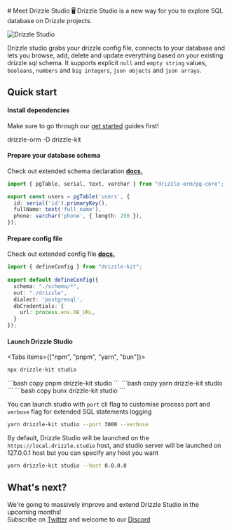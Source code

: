 
<CenteredLayout isStudio={true} customTitle="Meet Drizzle Studio">
# Meet Drizzle Studio
🖥 Drizzle Studio is a new way for you to explore SQL database on Drizzle projects.

![Drizzle Studio](@/assets/images/drizzle-studio.jpeg)

Drizzle studio grabs your drizzle config file, connects to your database and lets you browse, add, 
delete and update everything based on your existing drizzle sql schema. It supports explicit `null` and `empty string` values, 
`booleans`, `numbers` and `big integers`, `json objects` and `json arrays`.

## Quick start
<Steps>

#### Install dependencies
Make sure to go through our [get started](/docs/get-started) guides first!

<Npx>
drizzle-orm
-D drizzle-kit
</Npx>

#### Prepare your database schema
Check out extended schema declaration **[docs.](/docs/sql-schema-declaration)**
```typescript copy filename="schema.ts"
import { pgTable, serial, text, varchar } from "drizzle-orm/pg-core";

export const users = pgTable('users', {
  id: serial('id').primaryKey(),
  fullName: text('full_name'),
  phone: varchar('phone', { length: 256 }),
});
```

#### Prepare config file
Check out extended config file **[docs.](/docs/drizzle-config-file)**
```typescript copy filename="drizzle.config.ts"
import { defineConfig } from "drizzle-kit";
 
export default defineConfig({
  schema: "./schema/*",
  out: "./drizzle",
  dialect: 'postgresql',
  dbCredentials: {
    url: process.env.DB_URL,
  }
});
```
#### Launch Drizzle Studio
<Tabs items={["npm", "pnpm", "yarn", "bun"]}>
<Tab>
```bash copy
npx drizzle-kit studio
```
</Tab>
<Tab>
```bash copy
pnpm drizzle-kit studio
```
</Tab>
<Tab>
```bash copy
yarn drizzle-kit studio
```
</Tab>
<Tab>
```bash copy
bunx drizzle-kit studio
```
</Tab>
</Tabs>

You can launch studio with `port` cli flag to customise process port and `verbose` flag for extended SQL statements logging
```bash
yarn drizzle-kit studio --port 3000 --verbose
```

By default, Drizzle Studio will be launched on the `https://local.drizzle.studio` host, and studio server will be launched on 127.0.0.1 host but you can specify any host you want
```bash
yarn drizzle-kit studio --host 0.0.0.0
```
</Steps>


## What's next?
We're going to massively improve and extend Drizzle Studio in the upcoming months!   
Subscribe on [Twitter](https://twitter.com/DrizzleORM) and welcome to our [Discord](https://driz.link/discord)
</CenteredLayout>
